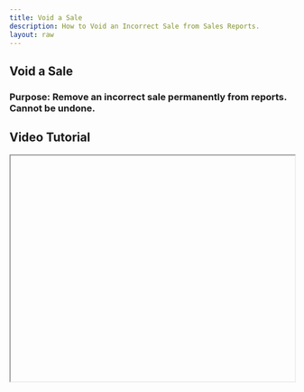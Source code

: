 ```yaml
---
title: Void a Sale
description: How to Void an Incorrect Sale from Sales Reports.
layout: raw
---
```



<div className="mdx-content">

## Void a Sale



### Purpose: Remove an incorrect sale permanently from reports. Cannot be undone.

## Video Tutorial



<iframe
  width="100%"
  height="400"
  title="Void sale tutorial"
  allowFullScreen
  className="rounded-lg"
/>

---

## Steps:



❶ **From Sales**, click on a **Sale ID**

❷ **Click three-dot menu (⋮)** → **"Void Sale"**

❸ A warning message appears:  
- Confirms deletion of sale and payment.

❹ **Click Void Sale to proceed**

Now marked as **Voided** in the sales list.

---

**Tip for First-Time Users**:  
Use this only for completely incorrect transactions. Once voided, the sale is removed from all reports and can't be recovered.

<div className="space-y-4 mt-6">

<div className="my-10 border-t border-gray-200" />

## More questions about this


</div>
<div className="space-y-4 mt-6">
  <details className="bg-white rounded-md p-4 border border-gray-300">
  <summary
    className="font-medium text-base text-gray-900"
    style={{
      backgroundColor: 'transparent',
      outline: 'none',
      cursor: 'pointer',
      userSelect: 'none',
      listStyle: 'none',
    }}
  >Can I undo a voided sale?</summary>
   <p className="mt-2 text-sm text-gray-700">
      No, once a sale is voided, it is permanently removed and cannot be restored.
    </p>
  </details>

  <details className="bg-white rounded-md p-4 border border-gray-300">
  <summary
    className="font-medium text-base text-gray-900"
    style={{
      backgroundColor: 'transparent',
      outline: 'none',
      cursor: 'pointer',
      userSelect: 'none',
      listStyle: 'none',
    }}
  >Will the voided sale affect my totals?</summary>
    <p className="mt-2 text-sm text-gray-700">
      No, once a sale is voided, it is excluded from all total revenue and reports.
    </p>
  </details>
</div>
</div>

---

<div className="space-y-4 mt-6">

<div className="my-10 border-t border-gray-200" />

<div className="mdx-content mt-10">

Was this article helpful?

<div style={{ display: 'flex', gap: '1rem' }}>
  <button style={{ padding: '0.5rem', borderRadius: '9999px', backgroundColor: '#f0f0f0' }}>
    👍
  </button>
  <button style={{ padding: '0.5rem', borderRadius: '9999px', backgroundColor: '#f0f0f0' }}>
    👎
  </button>
</div>
</div>

---
</div>
